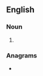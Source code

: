 ==English==

===Noun===
{{head|en|noun form}}

# {{plural of|en|tagger}}

===Anagrams===
* {{anagrams|en|a=aeggrst|gagster|gargets|stagger}}